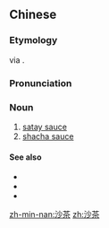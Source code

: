 ==Chinese==
{{zh-forms}}

===Etymology===
{{bor|zh|ms|sate||satay}} via {{der|zh|nan|-}}.

===Pronunciation===
{{zh-pron
|m=shāchá
|mn=sa-te
|mn-t=sa1 dê5
|c=saa1 caa4
|cat=n
}}

===Noun===
{{zh-noun}}

# [[satay sauce]] {{gloss|a southeast Asian peanut-based sauce}}
# [[shacha sauce]] {{gloss|a Chinese sauce adapted from satay sauce}}

====See also====
* {{zh-l|花生醬}}
* {{zh-l|沙嗲|tr=shādiǎ}}
* {{zh-l|沙爹|tr=shādiē}}

[[zh-min-nan:沙茶]]
[[zh:沙茶]]